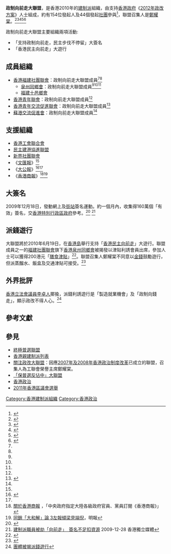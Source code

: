 '''政制向前走大聯盟'''，是香港2010年的[[建制派_(香港)|建制派]]組織，由支持[[香港政府|香港政府]]《[[2012年政改方案|2012年政改方案]]》人士組成，約有154位發起人及44個發起[[社團|社團]]參與<ref>{{Cite web |url=http://www.takungpao.com/news/10/01/07/GW-1197861.htm |title=政制向前走大聯盟動起來 |access-date=2010-06-07 |archive-date=2010-01-10 |archive-url=https://web.archive.org/web/20100110234400/http://www.takungpao.com/news/10/01/07/GW-1197861.htm |dead-url=no }}</ref>，聯盟召集人是[[鄭耀棠|鄭耀棠]]。<ref>{{Cite web |url=http://paper.wenweipo.com/2009/12/25/HK0912250023.htm |title=政制向前走大聯盟添生力軍 |accessdate=2010-06-07 |archive-date=2014-11-13 |archive-url=https://web.archive.org/web/20141113183058/http://paper.wenweipo.com/2009/12/25/HK0912250023.htm |dead-url=no }}</ref><ref>{{cite news|url=http://www.singtao.com/archive/fullstory.asp?andor=or&year1=2009&month1=12&day1=2&year2=2009&month2=12&day2=2&category=all&id=20091202a11|title=建制派擬結盟促政制向前走|publisher=《[[星島日報|星島日報]]》|date=2009-12-02|accessdate=2012-10-09}}</ref><ref name="96人組「政制向前走大聯盟」">{{cite news|url=http://news.sina.com.hk/cgi-bin/nw/show.cgi/1090/3/1/1364802/1.html|title=96人組「政制向前走大聯盟」|publisher=《[[星島日報|星島日報]]》|date=2009-12-18|accessdate=2012-10-09}}{{Dead link|date=2019年6月 |bot=InternetArchiveBot |fix-attempted=yes }}</ref><ref name="團體被揭派錢遊行">{{cite news|url=http://www.singpao.com/gw/xwa/201110/t20111016_114225.html|title=團體被揭派錢遊行|newspaper=《[[成報|成報]]》|date=2011-10-16|accessdate=2012-10-09}}{{dead link|date=2017年12月 |bot=InternetArchiveBot |fix-attempted=yes }}</ref><ref name="撐政改有錢派 泛民轟">{{cite news|url=http://www.metrohk.com.hk/index.php?cmd=detail&id=136265|title=撐政改有錢派 泛民轟|3=|newspaper=《[[都市日報|都市日報]]》|date=2010年6月7日|accessdate=2012-10-09|archive-date=2014-12-03|archive-url=https://web.archive.org/web/20141203111746/http://www.metrohk.com.hk/index.php?cmd=detail&id=136265|dead-url=no}}</ref>

政制向前走大聯盟主要組織兩項活動:
*「支持政制向前走，民主步伐不停留」大簽名
*「香港民主向前走」大遊行

==成員組織==
* [[香港福建社團聯會|香港福建社團聯會]]：政制向前走大聯盟成員<ref name="撐政改有錢派 泛民轟" /><ref name="政制向錢走 左派造勢撐政改" />
** [[泉州同鄉會|泉州同鄉會]]：政制向前走大聯盟成員<ref name="團體被揭派錢遊行" /><ref name="撐政改有錢派 泛民轟" /><ref name="政制向錢走 左派造勢撐政改" />
** [[福建十邑鄉會|福建十邑鄉會]]
* [[香港青年聯會|香港青年聯會]]：政制向前走大聯盟成員<ref name="96人組「政制向前走大聯盟」" />
* [[香港青年交流促進聯會|香港青年交流促進聯會]]：政制向前走大聯盟成員<ref name="蘇港交流促進會">{{cite web|url=http://www.hkjs.hk/articles/?_do=view&article_id=1987&catalog_id=900|title=本會加入「政制向前走大聯盟」成為其團體會員|publisher=蘇港交流促進會|accessdate=2012-10-09|deadurl=yes|archiveurl=https://web.archive.org/web/20110513105609/http://www.hkjs.hk/articles/?_do=view&article_id=1987&catalog_id=900|archivedate=2011-05-13}}</ref>
* [[蘇港交流促進會|蘇港交流促進會]]：政制向前走大聯盟成員<ref name="蘇港交流促進會" />

==支援組織==
* [[香港工會聯合會|香港工會聯合會]]
* [[民主建港協進聯盟|民主建港協進聯盟]]
* [[新界社團聯會|新界社團聯會]]
* 《[[文匯報_(香港)|文匯報]]》<ref name="96人組「政制向前走大聯盟」" />
* 《[[大公報|大公報]]》<ref name="《新晚報》復刊為左派催票">{{cite news|url=http://hk.apple.nextmedia.com/news/art/20120803/16571877|title=趕在立會選戰前發行免費報《新晚報》復刊為左派催票|publisher=《[[蘋果日報_(香港)|蘋果日報]]》|date=2012年8月3日|accessdate=2012-10-09|archive-date=2014-10-06|archive-url=https://web.archive.org/web/20141006210049/http://hk.apple.nextmedia.com/news/art/20120803/16571877|dead-url=no}}</ref><ref name="96人組「政制向前走大聯盟」" />
* 《[[香港商報|香港商報]]》<ref>[http://www.hkcd.com.hk/wcn/shangbao.html 關於香港商報] {{Wayback|url=http://www.hkcd.com.hk/wcn/shangbao.html |date=20130205124225 }}，「中央政府指定大陸各級政府官員、黨員訂閱《香港商報》」</ref><ref>[http://news.sina.com.hk/news/20120321/-2-2612948/1.html 同銷「大和解」論 3左報傾梁見端倪]{{dead link|date=2017年12月 |bot=InternetArchiveBot |fix-attempted=yes }}，明報</ref>

==大簽名==
2009年12月18日，發動網上及[[街站|街站]]簽名運動。約一個月內，收集得160萬個「有效」簽名，交[[香港特別行政區政府|香港特別行政區政府]]參考。<ref>{{Cite web |url=http://www.takungpao.com/news/10/02/09/news_hkgov-1213609.htm |title=大聯盟籌得160萬簽名挺政改 |access-date=2010-06-08 |archive-date=2010-06-06 |archive-url=https://web.archive.org/web/20100606064518/http://www.takungpao.com/news/10/02/09/news_hkgov-1213609.htm |dead-url=no }}</ref> <ref>[http://www.inmediahk.net/node/1005515 建制派職員被劫「向前走」　簽名不足扣資源] {{Wayback|url=http://www.inmediahk.net/node/1005515 |date=20150605210926 }} 2009-12-28 香港獨立媒體</ref>

==派錢遊行==
大聯盟將於2010年6月19日，在[[香港島|香港島]]舉行支持「[[香港民主向前走|香港民主向前走]]」大遊行。聯盟成員之一的[[福建社團聯會|福建社團聯會]]旗下[[香港泉州同鄉會|香港泉州同鄉會]]被揭發以津貼利誘會員出席，參加人士可以獲得200港元「[[黑金|膳食津貼]]」<ref name="政制向錢走 左派造勢撐政改">{{cite news|url=http://hk.apple.nextmedia.com/news/art/20100606/14105612|title=政制向錢走 左派造勢撐政改 利誘遊行每人派$200|newspaper=《[[蘋果日報_(香港)|蘋果日報]]》|date=2010年6月6日|accessdate=2012-10-09|archive-date=2014-11-09|archive-url=https://web.archive.org/web/20141109021959/http://hk.apple.nextmedia.com/news/art/20100606/14105612|dead-url=no}}</ref>。聯盟召集人鄭耀棠不同意以[[金錢|金錢]]鼓勵遊行，但派蒸餾水、飯盒及交通津貼可接受。<ref>{{Cite web |url=http://hk.news.yahoo.com/article/100608/4/ihir.html |title=明報: 鄭耀棠不接受派鏘遊行 |accessdate=2010-06-08 |archive-date=2010-06-11 |archive-url=https://web.archive.org/web/20100611184142/http://hk.news.yahoo.com/article/100608/4/ihir.html |dead-url=no }}</ref>

==外界批評==
[[香港立法會議員|香港立法會議員]][[李卓人|李卓人]]揶揄，派錢利誘遊行是「製造就業機會」及「政制向錢走」，顯示政改不得人心。<ref>[http://www.singpao.com/NewsArticle.aspx?NewsID=96478&Lang=tc 團體被揭派錢遊行]{{dead link|date=2018年3月 |bot=InternetArchiveBot |fix-attempted=yes }}</ref>

==參考文獻==
<div class="references-small">
<references></references>
</div>

==參見==
*[[終極普選聯盟|終極普選聯盟]]
*[[香港親建制派列表|香港親建制派列表]]
*[[關注政改大聯盟|關注政改大聯盟]]：因應[[2007年及2008年香港政治制度改革|2007年及2008年香港政治制度改革]]已成立的聯盟，召集人為工聯會榮譽主席鄭耀棠。
*[[「保普選反佔中」大聯盟|「保普選反佔中」大聯盟]]
*[[香港政治|香港政治]]
*[[2011年香港區議會選舉|2011年香港區議會選舉]]

[[Category:香港建制派組織|Category:香港建制派組織]]
[[Category:香港政治|Category:香港政治]]